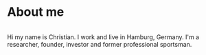 <div class="mt-20 sm:mt-0 text-center">

# About me

<img class="w-64 h-64 rounded mx-auto" src="/assets/cb.jpg" alt="" />

Hi my name is Christian. I work and live in Hamburg, Germany. I'm a researcher, founder, investor and former professional sportsman.

</div>